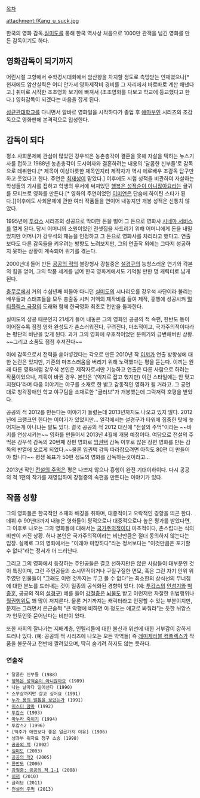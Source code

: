 [[목차]]

attachment:/Kang_u_suck.jpg

한국의 영화 감독.[[실미도]]를 통해 한국 역사상 처음으로 1000만 관객을 넘긴 영화를 만든 감독이기도 하다.

== 영화감독이 되기까지 ==
어린시절 고향에서 수학경시대회에서 암산왕을 차지할 정도로 촉망받는 인재였으나[* 현재에도 암산실력은 어디 안가서 영화제작비 경비를 그 자리에서 바로바로 계산 해낸다고.] 취미로 시작한 조조영화 보기에 빠져서 (조조영화를 다보고 학교에 등교했다고 한다.) 영화감독이 되겠다는 마음을 잡게 된다.

[[성균관대학교]]를 다니면서 알바로 영화일을 시작하다가 졸업 후 [[애마부인]] 시리즈의 조감독으로 영화판에 본격적으로 입성한다.

== 감독이 되다 ==
평소 사회문제에 관심이 많았던 강우석은 농촌총각이 결혼을 못해 자살을 택하는 뉴스기사를 접하고 1988년 농촌총각이 도시여자와 결혼하려는 내용의 '달콤한 신부들'로 감독으로 데뷔한다.[* 제목이 이상야릇한 제목인지라 제작자가 역시 에로배우 조감독 답구만 하고 웃었다고 한다. 주연은 [[최재성]]이 맡았다.] 이후에도 시험 성적을 비관하여 자살하는 학생들의 기사를 접하고 학생의 유서에 써져있던 [[행복은 성적순이 아니잖아요]]라는 글귀를 모티브로 영화를 만든다.[* 영화의 주연이었던 [[이미연]]은 단숨에 하이틴 스타가 된다.]]이후에도 사회문제에 관한 여러 작품들을 연이어 내놓지만 개봉 성적은 신통치 않았다.

1995년에 [[투캅스]] 시리즈의 성공으로 막대한 돈을 벌어 그 돈으로 영화사 [[시네마 서비스]]를 열게 된다. 당시 어머니의 소원이었던 전셋집을 사드리기 위해 어머니에게 돈을 내밀었지만 어머니가 강우석의 재능을 인정하고 그 돈으로 영화사를 차리라고 했다고. 연출보다도 다른 감독들을 키우려는 방향도 노려보지만, 그의 연출작 외에는 그다지 성공하지 못하는 상황이 계속되어 위기를 겪는다. 

2000년대 들어 만든 [[공공의 적]]의 불량형사 강철중은 [[설경구]]의 능청스러운 연기와 각본의 힘을 얻어, 그의 작품 세계를 넘어 한국 영화계에서도 기억될 만한 명 캐릭터로 남게 된다.

[[충무로]]에서 거의 수십년째 떠돌아 다니던 [[실미도]]의 시나리오를 강우석 사단이라 불리는 배우들과 스태프들을 모두 총출동 시켜 거액의 제작비를 들여 제작, 흥행에 성공시켜 [[멀티플렉스 극장]]의 도래와 함께 한국영화 최초로 천만을 돌파한다.

실미도의 성공 때문인지 21세기 들어 내놓은 그의 영화인 공공의 적 속편, 한반도 등이 이어질수록 점점 영화 완성도가 촌스러워진다, 구려진다, 마초적이고, 국가주의적이다라는 평단의 비난을 맞게 된다. 과거 그의 영화에 우호적이었던 분위기와 급변해버린 상황. ~~그리고 소품도 점점 후져진다~~

이에 감독으로서 전력을 쏟아넣겠다는 각오로 만든 2010년 작 [[이끼]]가 연출 방향성에 대한 논란은 있지만, 기존의 마초스러움을 버리기 위해 노력했다는 평을 듣는다. 이끼는 원래 다른 영화처럼 강우석 본인은 제작자로서만 기능하고 연출은 다른 사람으로 하려는 작품이었으나, 계획이 바뀐 경우. 본인은 '(억지로 잡고 했지만) 이런 스타일에는 안 맞고 지쳤다'라며 다음 이야기는 야구를 소재로 한 밝고 감동적인 영화가 될 거라고. 그 공언대로 청각장애인 학교 야구팀을 소재로한 "글러브"가 개봉했는데 그럭저럭 호평을 받았다.

공공의 적 2012를 만든다는 이야기가 들렸는데 2013년까지도 나오고 있지 않다. 2012년에 크랭크인 한다는 이야기가 있었지만... 일각에서는 설경구가 타워에 집중한 탓에 늦어지는게 아니냐는 말도 있다. 결국 공공의 적 2012 대신에 "전설의 주먹"이라는 ~~바키를 연상시키는~~ 영화를 만들어서 2013년 4월에 개봉 예정이다. 여담으로 전설의 주먹은 강우석 감독의 20번째 장편 영화로 [[임권택]] 감독 이후로 많은 장편 영화를 만든 감독의 반열에 오르게 되었다.~~물론 임권택 감독 따라잡으려면 아직도 80편 더 만들어야 합니다~~ 평생 목표가 50편 정도의 영화를 감독하는것이라고...

2013년 작인 [[전설의 주먹]]은 평은 나쁘지 않으나 흥행이 완전 기대이하이다. 다시 공공의 적 1편의 작가를 재영입하여 강철중의 속편을 만든다는 이야기가 있다.

== 작품 성향 ==
그의 영화들은 한국적인 소재와 배경을 취하며, 대중적이고 오락적인 경향을 띄곤 한다. 데뷔 후 90년대까지 내놓은 영화들이 평적으로나 대중적으로나 높은 평가를 받았다면, 그 이후로 나오는 그의 영화들에 대해서는 [[국가주의]]적이다 마초적이다, 촌스럽다는 식의 비판이 커진 상황. 허나 본인은 국가주의적이라는 비난만큼은 절대 동의하지 않는다는 입장. 실제로 그의 영화에서는 "이래야 마땅하다"라는 정서보다는 "이것만큼은 포기할 수 없다"라는 정서가 더 드러난다.

그리고 그의 영화에서 등장하는 주인공들은 결코 선하지만은 않은 사람들이 대부분인 것이 특징이며, 그런 주인공들의 소시민적이거나 구질구질한 면모, 혹은 그런 자기 안위 위주였던 인물들이 "그래도 이런 것까지는 두고 볼 수 없다"는 최소한의 상식선의 무너짐에 대한 분노를 드러내는 것이 일종의 공식화된 경향이 있다. (예: [[투캅스]]의 [[안성기]]와 [[박중훈]], 공공의 적의 [[설경구]]) 예를 들어 [[강철중]]은 [[뇌물]]도 받고 이런저런 자잘한 위법행위나 [[월권]]행위도 꽤 많이 저지른다. 물론 거기까지는 캐릭터라고 인정할 수 있는 부분이지만, 문제는 그러면서 은근슬쩍 "큰 악행에 비하면 이 정도는 애교로 봐줘라"는 듯한 뉘앙스가 언뜻언뜻 묻어난다는 비판이 있다.

또한 사회의 잘나가는 지배계층, 인텔리들에 대한 불신과 위선에 대한 거부감이 강하게 드러나 있다. (예: 공공의 적 시리즈에 나오는 모든 악역들) 즉 [[레미제라블 컴플렉스]]가 작품을 불문하고 전반에 깔려있으며, 딱히 숨기려 하지도 않는 듯하다.



=== 연출작 ===
 * 달콤한 신부들 (1988)
 * [[행복은 성적순이 아니잖아요]] (1989)
 * 나는 날마다 일어선다 (1990)
 * 스무살까지만 살고 싶어요 (1991)
 * [[누가 용의 발톱을 보았는가]] (1991)
 * [[미스터 맘마]] (1992)
 * [[투캅스]] (1993)
 * [[마누라 죽이기]] (1994)
 * 투캅스2 (1996)
 * [맥주가 애인보다 좋은 일곱가지 이유] (1996)
 * 생과부 위자료 청구 소송 (1998)
 * [[공공의 적]] (2002)
 * [[실미도]] (2003)
 * [[공공의 적2]] (2005)
 * [[한반도]] (2006)
 * [[강철중: 공공의 적 1-1]] (2008)
 * [[이끼]] (2010)
 * 글러브 (2011)
 * [[전설의 주먹]] (2013)
